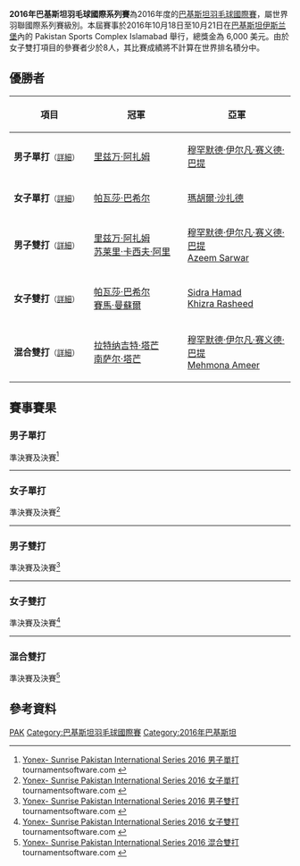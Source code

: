 {{noteTA|G1=Badminton}}
{{infobox badminton event
|name           = 2016年巴基斯坦羽毛球國際系列賽
|image          = 
|size           = 
|caption        =
|dates          = 2016年10月18日－10月21日
|number_edition = 
|level          = 4B
|prize_money    = 6,000 美元
|location       = {{PAK}}[[伊斯兰堡|伊斯兰堡]]
|venue          = Pakistan Sports Complex Islamabad
|previous       = 2007年巴基斯坦羽毛球國際挑戰賽 
|next           = 2017年巴基斯坦羽毛球國際系列賽
}}
'''2016年巴基斯坦羽毛球國際系列賽'''為2016年度的[[巴基斯坦羽毛球國際賽|巴基斯坦羽毛球國際賽]]，屬世界羽聯國際系列賽級別。本屆賽事於2016年10月18日至10月21日在[[巴基斯坦|巴基斯坦]][[伊斯兰堡|伊斯兰堡]]內的 Pakistan Sports Complex Islamabad 舉行，總獎金為 6,000 美元。由於女子雙打項目的參賽者少於8人，其比賽成績將不計算在世界排名積分中。

== 優勝者 ==
{| class=wikitable style="font-size:small"
!width="200"|項目
!width="250"|冠軍
!width="250"|亞軍
|-
|'''男子單打'''<small>（[[#男子單打|詳細]]）</small>
|{{flagicon|PAK}} [[里兹万·阿扎姆|里兹万·阿扎姆]]
|{{flagicon|PAK}} [[穆罕默德·伊尔凡·赛义德·巴提|穆罕默德·伊尔凡·赛义德·巴提]]
|-
|'''女子單打'''<small>（[[#女子單打|詳細]]）</small>
|{{flagicon|PAK}} [[帕瓦莎·巴希尔|帕瓦莎·巴希尔]]
|{{flagicon|PAK}} [[瑪胡爾·沙扎德|瑪胡爾·沙扎德]]
|-
|'''男子雙打'''<small>（[[#男子雙打|詳細]]）</small>
|{{flagicon|PAK}} [[里兹万·阿扎姆|里兹万·阿扎姆]]<br/>{{flagicon|PAK}} [[苏莱里·卡西夫·阿里|苏莱里·卡西夫·阿里]]
|{{flagicon|PAK}} [[穆罕默德·伊尔凡·赛义德·巴提|穆罕默德·伊尔凡·赛义德·巴提]]<br/>{{flagicon|PAK}} [[Azeem_Sarwar|Azeem Sarwar]]
|-
|'''女子雙打'''<small>（[[#女子雙打|詳細]]）</small>
|{{flagicon|PAK}} [[帕瓦莎·巴希尔|帕瓦莎·巴希尔]] <br/>{{flagicon|PAK}} [[賽馬·曼蘇爾|賽馬·曼蘇爾]]
|{{flagicon|PAK}} [[Sidra_Hamad|Sidra Hamad]] <br/>{{flagicon|PAK}} [[Khizra_Rasheed|Khizra Rasheed]]
|-
|'''混合雙打'''<small>（[[#混合雙打|詳細]]）</small>
|{{flagicon|NEP}} [[拉特纳吉特·塔芒|拉特纳吉特·塔芒]]<br/>{{flagicon|NEP}} [[南萨尔·塔芒|南萨尔·塔芒]]
|{{flagicon|PAK}} [[穆罕默德·伊尔凡·赛义德·巴提|穆罕默德·伊尔凡·赛义德·巴提]]<br/>{{flagicon|PAK}} [[Mehmona_Ameer|Mehmona Ameer]]
|}

== 賽事賽果 ==
=== 男子單打 ===
;準決賽及決賽<ref name="MS">[http://bwf.tournamentsoftware.com/sport/draw.aspx?id=8EC38020-A57E-4EB8-9A5F-ADDDD2C813E6&draw=5 Yonex- Sunrise Pakistan International Series 2016 男子單打] tournamentsoftware.com {{en}}</ref>
{{4TeamBracket-Tennis3-v2
| team-width=200
| RD1-seed1=
| RD1-team1='''{{nowrap|{{flagicon|PAK}} [[穆罕默德·伊尔凡·赛义德·巴提|穆罕默德·伊尔凡·赛义德·巴提]]}}
| RD1-score1-1='''21
| RD1-score1-2='''21
| RD1-score1-3=
| RD1-seed2=
| RD1-team2={{flagicon|PAK}} [[Syed_Shabbar_Hussain|Syed Shabbar Hussain]]
| RD1-score2-1=9
| RD1-score2-2=9
| RD1-score2-3=

| RD1-seed3=3
| RD1-team3='''{{flagicon|PAK}} [[里兹万·阿扎姆|里兹万·阿扎姆]]
| RD1-score3-1='''21
| RD1-score3-2='''21
| RD1-score3-3=
| RD1-seed4=
| RD1-team4={{flagicon|PAK}} [[Muhammad_Muqeet_Tahir|Muhammad Muqeet Tahir]]
| RD1-score4-1=13
| RD1-score4-2=8
| RD1-score4-3=

| RD2-seed1=
| RD2-team1={{nowrap|{{flagicon|PAK}} [[穆罕默德·伊尔凡·赛义德·巴提|穆罕默德·伊尔凡·赛义德·巴提]]}}
| RD2-score1-1=15
| RD2-score1-2=18
| RD2-score1-3=
| RD2-seed2=3
| RD2-team2='''{{flagicon|PAK}} [[里兹万·阿扎姆|里兹万·阿扎姆]]
| RD2-score2-1='''21
| RD2-score2-2='''21
| RD2-score2-3=
}}
----

=== 女子單打 ===
;準決賽及決賽<ref name="WS">[http://bwf.tournamentsoftware.com/sport/draw.aspx?id=8EC38020-A57E-4EB8-9A5F-ADDDD2C813E6&draw=4 Yonex- Sunrise Pakistan International Series 2016 女子單打] {{Wayback|url=http://bwf.tournamentsoftware.com/sport/draw.aspx?id=8EC38020-A57E-4EB8-9A5F-ADDDD2C813E6&draw=4 |date=20201206150125 }} tournamentsoftware.com {{en}}</ref>
{{4TeamBracket-Tennis3-v2
| team-width=200
| RD1-seed1=
| RD1-team1={{flagicon|PAK}} [[Saba_Rasheed|Saba Rasheed]]
| RD1-score1-1=14
| RD1-score1-2=10
| RD1-score1-3=
| RD1-seed2=4
| RD1-team2='''{{flagicon|PAK}} [[瑪胡爾·沙扎德|瑪胡爾·沙扎德]]
| RD1-score2-1='''21
| RD1-score2-2='''21
| RD1-score2-3=

| RD1-seed3=3
| RD1-team3={{flagicon|NEP}} [[南萨尔·塔芒|南萨尔·塔芒]]
| RD1-score3-1=16
| RD1-score3-2=12
| RD1-score3-3=
| RD1-seed4=2
| RD1-team4='''{{flagicon|PAK}} [[帕瓦莎·巴希尔|帕瓦莎·巴希尔]]
| RD1-score4-1='''21
| RD1-score4-2='''21
| RD1-score4-3=

| RD2-seed1=4
| RD2-team1={{flagicon|PAK}} [[瑪胡爾·沙扎德|瑪胡爾·沙扎德]]
| RD2-score1-1='''21
| RD2-score1-2=18
| RD2-score1-3=21
| RD2-seed2=2
| RD2-team2='''{{flagicon|PAK}} [[帕瓦莎·巴希尔|帕瓦莎·巴希尔]]
| RD2-score2-1=13
| RD2-score2-2='''21
| RD2-score2-3='''23
}}
----

=== 男子雙打 ===
;準決賽及決賽<ref name="MD">[http://bwf.tournamentsoftware.com/sport/draw.aspx?id=8EC38020-A57E-4EB8-9A5F-ADDDD2C813E6&draw=3 Yonex- Sunrise Pakistan International Series 2016 男子雙打] {{Webarchive|url=https://archive.is/20161109103946/http://bwf.tournamentsoftware.com/sport/draw.aspx?id=8EC38020-A57E-4EB8-9A5F-ADDDD2C813E6&draw=3 |date=2016-11-09 }} tournamentsoftware.com {{en}}</ref>
{{4TeamBracket-Tennis3-v2
| team-width=200
| RD1-seed1=
| RD1-team1='''{{nowrap|{{flagicon|PAK}} [[穆罕默德·伊尔凡·赛义德·巴提|穆罕默德·伊尔凡·赛义德·巴提]]<br/> {{flagicon|PAK}} [[Azeem_Sarwar|Azeem Sarwar]]}}
| RD1-score1-1='''21
| RD1-score1-2='''21
| RD1-score1-3=
| RD1-seed2=
| RD1-team2={{flagicon|PAK}} [[Anjum_Bashir|Anjum Bashir]]<br/> {{flagicon|PAK}} [[Amir_Saeed|Amir Saeed]]
| RD1-score2-1=15
| RD1-score2-2=11
| RD1-score2-3=

| RD1-seed3=
| RD1-team3={{flagicon|PAK}} [[Muhammad_Atique|Muhammad Atique]] <br/> {{flagicon|PAK}} [[Awais_Zahid|Awais Zahid]]
| RD1-score3-1=12
| RD1-score3-2=10
| RD1-score3-3=
| RD1-seed4=2
| RD1-team4='''{{flagicon|PAK}} [[里兹万·阿扎姆|里兹万·阿扎姆]]<br/> {{flagicon|PAK}} [[苏莱里·卡西夫·阿里|苏莱里·卡西夫·阿里]]
| RD1-score4-1='''21
| RD1-score4-2='''21
| RD1-score4-3=

| RD2-seed1=
| RD2-team1={{nowrap|{{flagicon|PAK}} [[穆罕默德·伊尔凡·赛义德·巴提|穆罕默德·伊尔凡·赛义德·巴提]]<br/> {{flagicon|PAK}} [[Azeem_Sarwar|Azeem Sarwar]]}}
| RD2-score1-1=14
| RD2-score1-2=13
| RD2-score1-3=
| RD2-seed2=2
| RD2-team2='''{{flagicon|PAK}} [[里兹万·阿扎姆|里兹万·阿扎姆]]<br/> {{flagicon|PAK}} [[苏莱里·卡西夫·阿里|苏莱里·卡西夫·阿里]]
| RD2-score2-1='''21
| RD2-score2-2='''21
| RD2-score2-3=
}}
----

=== 女子雙打 ===
;準決賽及決賽<ref name="WD">[http://bwf.tournamentsoftware.com/sport/draw.aspx?id=8EC38020-A57E-4EB8-9A5F-ADDDD2C813E6&draw=2 Yonex- Sunrise Pakistan International Series 2016 女子雙打] {{Webarchive|url=https://archive.is/20161109103951/http://bwf.tournamentsoftware.com/sport/draw.aspx?id=8EC38020-A57E-4EB8-9A5F-ADDDD2C813E6&draw=2 |date=2016-11-09 }} tournamentsoftware.com {{en}}</ref>
{{4TeamBracket-Tennis3-v2
| team-width=200
| RD1-seed1=
| RD1-team1={{flagicon|PAK}} [[Ghazala_Saddique|Ghazala Saddique]] <br/> {{flagicon|PAK}} [[Javeria_Tahir|Javeria Tahir]]
| RD1-score1-1=18
| RD1-score1-2=18
| RD1-score1-3=
| RD1-seed2=
| RD1-team2='''{{flagicon|PAK}} [[Sidra_Hamad|Sidra Hamad]] <br/> {{flagicon|PAK}} [[Khizra_Rasheed|Khizra Rasheed]]
| RD1-score2-1='''21
| RD1-score2-2='''21
| RD1-score2-3=

| RD1-seed3=
| RD1-team3='''{{flagicon|PAK}} [[帕瓦莎·巴希尔|帕瓦莎·巴希尔]] <br/> {{flagicon|PAK}} [[賽馬·曼蘇爾|賽馬·曼蘇爾]]
| RD1-score3-1='''21
| RD1-score3-2='''21
| RD1-score3-3=
| RD1-seed4=
| RD1-team4={{flagicon|PAK}} [[萨拉·莫赫曼德|萨拉·莫赫曼德]] <br/> {{flagicon|PAK}} [[瑪胡爾·沙扎德|瑪胡爾·沙扎德]]
| RD1-score4-1=15
| RD1-score4-2=9
| RD1-score4-3=

| RD2-seed1=
| RD2-team1={{flagicon|PAK}} [[Sidra_Hamad|Sidra Hamad]] <br/> {{flagicon|PAK}} [[Khizra_Rasheed|Khizra Rasheed]]
| RD2-score1-1='''21
| RD2-score1-2=11
| RD2-score1-3=16
| RD2-seed2=
| RD2-team2='''{{flagicon|PAK}} [[帕瓦莎·巴希尔|帕瓦莎·巴希尔]] <br/> {{flagicon|PAK}} [[賽馬·曼蘇爾|賽馬·曼蘇爾]]
| RD2-score2-1=13
| RD2-score2-2='''21
| RD2-score2-3='''21
}}
----

=== 混合雙打 ===
;準決賽及決賽<ref name="XD">[http://bwf.tournamentsoftware.com/sport/draw.aspx?id=8EC38020-A57E-4EB8-9A5F-ADDDD2C813E6&draw=1 Yonex- Sunrise Pakistan International Series 2016 混合雙打] {{Webarchive|url=https://archive.is/20161109103951/http://bwf.tournamentsoftware.com/sport/draw.aspx?id=8EC38020-A57E-4EB8-9A5F-ADDDD2C813E6&draw=1 |date=2016-11-09 }} tournamentsoftware.com {{en}}</ref>
{{4TeamBracket-Tennis3-v2
| team-width=200
| RD1-seed1=1
| RD1-team1={{flagicon|PAK}} [[里兹万·阿扎姆|里兹万·阿扎姆]]<br/> {{flagicon|PAK}} [[萨拉·莫赫曼德|萨拉·莫赫曼德]]
| RD1-score1-1=17
| RD1-score1-2=15
| RD1-score1-3=
| RD1-seed2=
| RD1-team2='''{{flagicon|NEP}} [[拉特纳吉特·塔芒|拉特纳吉特·塔芒]]<br/> {{flagicon|NEP}} [[南萨尔·塔芒|南萨尔·塔芒]]
| RD1-score2-1='''21
| RD1-score2-2='''21
| RD1-score2-3=

| RD1-seed3=
| RD1-team3='''{{nowrap|{{flagicon|PAK}} [[穆罕默德·伊尔凡·赛义德·巴提|穆罕默德·伊尔凡·赛义德·巴提]]<br/> {{flagicon|PAK}} [[Mehmona_Ameer|Mehmona Ameer]]}}
| RD1-score3-1=18
| RD1-score3-2='''21
| RD1-score3-3='''21
| RD1-seed4=
| RD1-team4={{flagicon|PAK}} [[Murad_Ali|Murad Ali]]<br/> {{flagicon|PAK}} [[Saba_Rasheed|Saba Rasheed]]
| RD1-score4-1='''21
| RD1-score4-2=16
| RD1-score4-3=16

| RD2-seed1=
| RD2-team1='''{{flagicon|NEP}} [[拉特纳吉特·塔芒|拉特纳吉特·塔芒]]<br/> {{flagicon|NEP}} [[南萨尔·塔芒|南萨尔·塔芒]]
| RD2-score1-1='''21
| RD2-score1-2='''21
| RD2-score1-3=
| RD2-seed2=
| RD2-team2={{nowrap|{{flagicon|PAK}} [[穆罕默德·伊尔凡·赛义德·巴提|穆罕默德·伊尔凡·赛义德·巴提]]<br/> {{flagicon|PAK}} [[Mehmona_Ameer|Mehmona Ameer]]}}
| RD2-score2-1=13
| RD2-score2-2=15
| RD2-score2-3=
}}

== 參考資料 ==
{{Reflist}}

[[Category:2016年世界羽聯國際系列賽|PAK]]
[[Category:巴基斯坦羽毛球國際賽|Category:巴基斯坦羽毛球國際賽]]
[[Category:2016年巴基斯坦|Category:2016年巴基斯坦]]